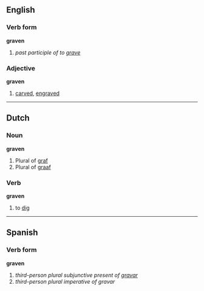 ==English==
===Verb form===
'''graven'''

# ''past participle of to [[grave]]''

===Adjective===
'''graven'''

# [[carved]], [[engraved]]

----

==Dutch==
===Noun===
'''graven'''

# Plural of [[graf]]
# Plural of [[graaf]]

===Verb===
'''graven'''

# to [[dig]]

----

==Spanish==
===Verb form===
'''graven'''

# ''third-person plural subjunctive present of [[gravar]]''
# ''third-person plural imperative of gravar''